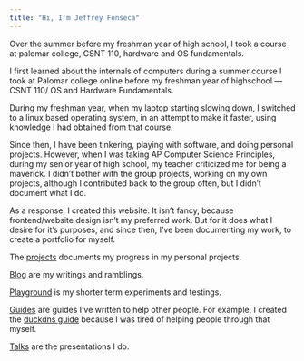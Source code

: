 ```yaml
---
title: "Hi, I'm Jeffrey Fonseca"
---
```


Over the summer before my freshman year of high school, I took a course at palomar college, CSNT 110, hardware and OS fundamentals. 

I first learned about the internals of computers during a summer course I took at Palomar college online before my freshman year of highschool — CSNT 110/ OS and Hardware Fundamentals. 

During my freshman year, when my laptop starting slowing down, I switched to a linux based operating system, in an attempt to make it faster, using knowledge I had obtained from that course. 

Since then, I have been tinkering, playing with software, and doing personal projects. However, when I was taking AP Computer Science Principles, during my senior year of high school, my teacher criticized me for being a maverick. I didn't bother with the group projects, working on my own projects, although I contributed back to the group often, but I didn't document what I do. 

As a response, I created this website. It isn't fancy, because frontend/website design isn't my preferred work. But for it does what I desire for it's purposes, and since then, I've been documenting my work, to create a portfolio for myself.

The [projects](projects/index.qmd) documents my progress in my personal projects. 

[Blog](blog/index.qmd) are my writings and ramblings.

[Playground](playground/index.qmd) is my shorter term experiments and testings.

[Guides](guides/index.qmd) are guides I've written to help other people. For example, I created the [duckdns guide](guides/duckdns/) because I was tired of helping people through that myself. 

[Talks](talks/index.qmd) are the presentations I do.
